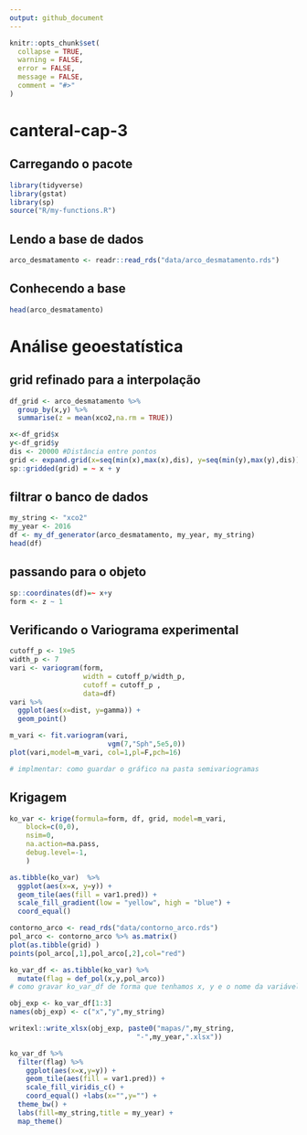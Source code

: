 ```yaml
---
output: github_document
---
```


<!-- README.md is generated from README.Rmd. Please edit that file -->

```r
knitr::opts_chunk$set(
  collapse = TRUE,
  warning = FALSE,
  error = FALSE,
  message = FALSE,
  comment = "#>"
)
```

# canteral-cap-3

## Carregando o pacote
```r
library(tidyverse)
library(gstat)
library(sp)
source("R/my-functions.R")
```

## Lendo a base de dados
```r
arco_desmatamento <- readr::read_rds("data/arco_desmatamento.rds")
```

## Conhecendo a base
```r
head(arco_desmatamento)
```

# Análise geoestatística

## grid refinado para a interpolação

```r
df_grid <- arco_desmatamento %>% 
  group_by(x,y) %>% 
  summarise(z = mean(xco2,na.rm = TRUE))

x<-df_grid$x
y<-df_grid$y
dis <- 20000 #Distância entre pontos
grid <- expand.grid(x=seq(min(x),max(x),dis), y=seq(min(y),max(y),dis))
sp::gridded(grid) = ~ x + y
```


## filtrar o banco de dados
```r
my_string <- "xco2"
my_year <- 2016
df <- my_df_generator(arco_desmatamento, my_year, my_string)
head(df)
```
## passando para o objeto
```r
sp::coordinates(df)=~ x+y  
form <- z ~ 1 
```

## Verificando o Variograma experimental

```r
cutoff_p <- 19e5
width_p <- 7
vari <- variogram(form, 
                  width = cutoff_p/width_p,
                  cutoff = cutoff_p ,
                  data=df)
vari %>%  
  ggplot(aes(x=dist, y=gamma)) +
  geom_point()
```
```r
m_vari <- fit.variogram(vari,
                        vgm(7,"Sph",5e5,0))
plot(vari,model=m_vari, col=1,pl=F,pch=16)

# implmentar: como guardar o gráfico na pasta semivariogramas
```


## Krigagem
```r
ko_var <- krige(formula=form, df, grid, model=m_vari, 
    block=c(0,0),
    nsim=0,
    na.action=na.pass,
    debug.level=-1,  
    )
```

```r
as.tibble(ko_var)  %>%  
  ggplot(aes(x=x, y=y)) + 
  geom_tile(aes(fill = var1.pred)) +
  scale_fill_gradient(low = "yellow", high = "blue") + 
  coord_equal()
```

```r
contorno_arco <- read_rds("data/contorno_arco.rds")
pol_arco <- contorno_arco %>% as.matrix()
plot(as.tibble(grid) )
points(pol_arco[,1],pol_arco[,2],col="red")
```

```r
ko_var_df <- as.tibble(ko_var) %>% 
  mutate(flag = def_pol(x,y,pol_arco))
# como gravar ko_var_df de forma que tenhamos x, y e o nome da variável que está em "my_string)

obj_exp <- ko_var_df[1:3]
names(obj_exp) <- c("x","y",my_string)

writexl::write_xlsx(obj_exp, paste0("mapas/",my_string,
                               "-",my_year,".xlsx"))
```


```r
ko_var_df %>% 
  filter(flag) %>% 
    ggplot(aes(x=x,y=y)) +
    geom_tile(aes(fill = var1.pred)) +
    scale_fill_viridis_c() +
    coord_equal() +labs(x="",y="") +
  theme_bw() +
  labs(fill=my_string,title = my_year) + 
  map_theme()
```

